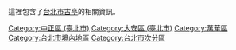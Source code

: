 {{Commonscat|Guting}}
{{catmore}}這裡包含了[[台北市|台北市]][[古亭|古亭]]的相關資訊。 

{{DEFAULTSORT:Guting古亭}}
[[Category:中正區_(臺北市)|Category:中正區 (臺北市)]]
[[Category:大安區_(臺北市)|Category:大安區 (臺北市)]]
[[Category:萬華區|Category:萬華區]]
[[Category:台北市境內地區‎|Category:台北市境內地區‎]]
[[Category:台北市次分區|Category:台北市次分區]]